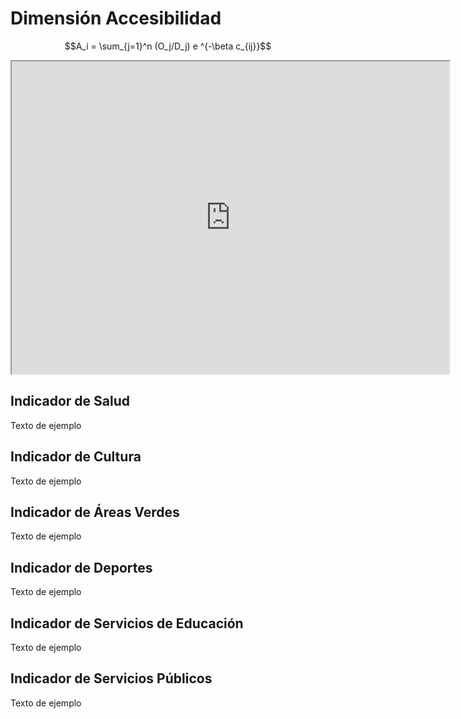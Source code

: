 # Dimensión Accesibilidad {#accesibilidad}

$$A_i = \sum_{j=1}^n (O_j/D_j) e ^{-\beta c_{ij}}$$


<iframe id="inlineFrameExample"
    title="Inline Frame Example"
    width="700"
    height="500"
    src="http://119.8.150.209:3838/apps/Ciudades/QUILLOTA_LA_CALERA/ZONAS/">
</iframe>


## Indicador de Salud

Texto de ejemplo 

## Indicador de Cultura

Texto de ejemplo 

## Indicador de Áreas Verdes

Texto de ejemplo 

## Indicador de Deportes

Texto de ejemplo 

## Indicador de Servicios de Educación

Texto de ejemplo 

## Indicador de Servicios Públicos

Texto de ejemplo 
